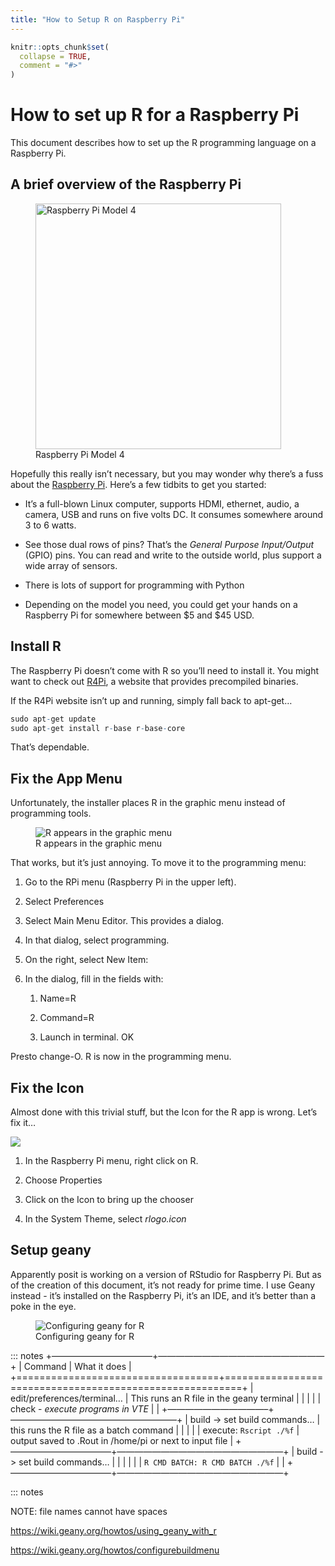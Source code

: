 ```yaml
---
title: "How to Setup R on Raspberry Pi"
---
```


```r
knitr::opts_chunk$set(
  collapse = TRUE,
  comment = "#>"
)
```

# How to set up R for a Raspberry Pi

This document describes how to set up the R programming language on a Raspberry Pi.

## A brief overview of the Raspberry Pi

![Raspberry Pi Model 4](raspberry-pi-4-model-b%20crop.jpg){fig-alt="An image showing the Raspberry Pi Model 4" fig-align="left" width="393"}

Hopefully this really isn't necessary, but you may wonder why there's a fuss about the [Raspberry Pi](https://www.raspberrypi.com). Here's a few tidbits to get you started:

-   It's a full-blown Linux computer, supports HDMI, ethernet, audio, a camera, USB and runs on five volts DC. It consumes somewhere around 3 to 6 watts.

-   See those dual rows of pins? That's the *General Purpose Input/Output* (GPIO) pins. You can read and write to the outside world, plus support a wide array of sensors.

-   There is lots of support for programming with Python

-   Depending on the model you need, you could get your hands on a Raspberry Pi for somewhere between \$5 and \$45 USD.

## Install R

The Raspberry Pi doesn't come with R so you'll need to install it. You might want to check out [R4Pi](https://r4pi.org), a website that provides precompiled binaries.

If the R4Pi website isn't up and running, simply fall back to apt-get...

``` r
sudo apt-get update
sudo apt-get install r-base r-base-core
```

That's dependable.

## Fix the App Menu

Unfortunately, the installer places R in the graphic menu instead of programming tools.

![R appears in the graphic menu](fixtheapp.png){fig-alt="Image showing how to fix the app location in Raspbian"}

That works, but it's just annoying. To move it to the programming menu:

1.  Go to the RPi menu (Raspberry Pi in the upper left).

2.  Select Preferences

3.  Select Main Menu Editor. This provides a dialog.

4.  In that dialog, select programming.

5.  On the right, select New Item:

6.  In the dialog, fill in the fields with:

    1.  Name=R

    2.  Command=R

    3.  Launch in terminal. OK

Presto change-O. R is now in the programming menu.

## Fix the Icon

Almost done with this trivial stuff, but the Icon for the R app is wrong. Let's fix it...

![](fixtheicon.png){fig-alt="Image showing how to fix the icon for R"}

1.  In the Raspberry Pi menu, right click on R.

2.  Choose Properties

3.  Click on the Icon to bring up the chooser

4.  In the System Theme, select *rlogo.icon*

## Setup geany

Apparently posit is working on a version of RStudio for Raspberry Pi. But as of the creation of this document, it's not ready for prime time. I use Geany instead - it's installed on the Raspberry Pi, it's an IDE, and it's better than a poke in the eye.

![Configuring geany for R](geany_config.png){fig-alt="An image showing how to configure Geany to run the R programming language"}

::: notes +-----------------------------------+---------------------------------------------------------+ \| Command \| What it does \| +===================================+=========================================================+ \| edit/preferences/terminal... \| This runs an R file in the geany terminal \| \| \| \| \| check - *execute programs in VTE* \| \| +-----------------------------------+---------------------------------------------------------+ \| build -\> set build commands... \| this runs the R file as a batch command \| \| \| \| \| execute: `Rscript ./%f` \| output saved to .Rout in /home/pi or next to input file \| +-----------------------------------+---------------------------------------------------------+ \| build -\> set build commands... \| \| \| \| \| \| `R CMD BATCH: R CMD BATCH ./%f` \| \| +-----------------------------------+---------------------------------------------------------+

::: notes

<div>

NOTE: file names cannot have spaces

<https://wiki.geany.org/howtos/using_geany_with_r>

<https://wiki.geany.org/howtos/configurebuildmenu>

</div>
